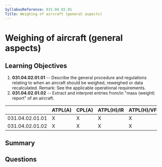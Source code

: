 ```yaml
---
SyllabusReference: 031.04.02.01
Title: Weighing of aircraft (general aspects)
---
```


# Weighing of aircraft (general aspects)

## Learning Objectives

1.  **031.04.02.01.01** -- Describe the general procedure and regulations
    relating to when an aircraft should be weighed, reweighed or data
    recalculated. Remark: See the applicable operational requirements.
2.  **031.04.02.01.02** -- Extract and interpret entries from/in "mass (weight)
    report" of an aircraft.

|                 | ATPL(A) | CPL(A) | ATPL(H)/IR | ATPL(H)/VFR | CPL(H) | IR | CBIR(A) |
| --------------- | ------- | ------ | ---------- | ----------- | ------ | -- | ------- |
| 031.04.02.01.01 | X       | X      | X          | X           | X      |    |         |
| 031.04.02.01.02 | X       | X      | X          | X           | X      |    |         |

## Summary

## Questions

